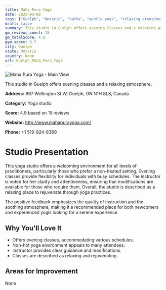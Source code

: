 ```yaml
---
title: Maha Pura Yoga
date: 2025-03-08
tags: ["Guelph", "Ontario", "hatha", "gentle yoga", "relaxing atmosphere", "Guelph"]  
draft: false
summary: This studio in Guelph offers evening classes and a relaxing atmosphere.
gm_reviews_count: 15
gm_totalScore: 4.9
gym_score: 3.7
city: Guelph
state: Ontario
country: None
url: Guelph_Maha_Pura_Yoga
---
```


<div className="aspect-[16/9] relative my-8">
  <img 
    src="https://streetviewpixels-pa.googleapis.com/v1/thumbnail?panoid=hLWkJojbGcpZ3oj0OFjrSQ&cb_client=search.gws-prod.gps&w=408&h=240&yaw=231.84659&pitch=0&thumbfov=100"
    alt="Maha Pura Yoga - Main View"
    className="object-cover absolute inset-0 w-full h-full rounded-lg"
  />
</div>

This studio in Guelph offers evening classes and a relaxing atmosphere.

**Address:** 667 Wellington St W, Guelph, ON N1H 8L8, Canada

**Category:** Yoga studio

**Score:** 4.9 based on 15 reviews

**Website:** http://www.mahapurayoga.com/

**Phone:** +1 519-824-8369

# Studio Presentation

This yoga studio offers a welcoming environment for all levels of practitioners, particularly those who prefer a non-heated setting. Evening classes provide flexibility for individuals with busy schedules. The instructor is noted for her clarity and attentiveness, ensuring that modifications are available for those who require them. Overall, the studio is described as a relaxing place to rejuvenate through yoga practices.

The positive feedback emphasizes the quality of instruction and the soothing atmosphere, making it a recommended place for both newcomers and experienced yogis looking for a serene experience.

## Why You'll Love It

- Offers evening classes, accommodating various schedules.
- Non-hot yoga environment appeals to many attendees.
- Instructor provides clear guidance and modifications.
- Classes are described as relaxing and rejuvenating.

## Areas for Improvement

None

<div className="grid grid-cols-1 xl:grid-cols-2 gap-4 my-8">

</div>